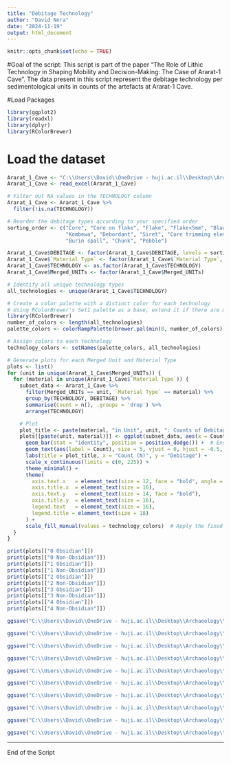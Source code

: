 ```yaml
---
title: "Debitage Technology"
author: "David Nora"
date: "2024-11-19"
output: html_document
---
```


```r
knitr::opts_chunk$set(echo = TRUE)
```

#Goal of the script: This script is part of the paper "The Role of Lithic Technology in Shaping Mobility and Decision-Making: The Case of Ararat-1 Cave". The data present in this script represent the debitage technology per sedimentological units in counts of the artefacts at Ararat-1 Cave.

#Load Packages
```r
library(ggplot2)
library(readxl)
library(dplyr)
library(RColorBrewer)
```

# Load the dataset
```r
Ararat_1_Cave <- "C:\\Users\\David\\OneDrive - huji.ac.il\\Desktop\\Archaeology\\Publications\\In_Proguess\\PhD\\QSR\\Ararat1caveLithicQSR\\analysis\\data\\raw_data\\Lithic_Attribute_Analysis_Ararat_1_CaveQSR.xlsx"
Ararat_1_Cave <- read_excel(Ararat_1_Cave)
```

```r
# Filter out NA values in the TECHNOLOGY column
Ararat_1_Cave <- Ararat_1_Cave %>%
  filter(!is.na(TECHNOLOGY))
```

```r
# Reorder the debitage types according to your specified order
sorting_order <- c("Core", "Core on flake", "Flake", "Flake<5mm", "Blade", "Bladelet", 
                   "Kombewa", "Debordant", "Siret", "Core trimming element", 
                   "Burin spall", "Chunk", "Pebble")

Ararat_1_Cave$DEBITAGE <- factor(Ararat_1_Cave$DEBITAGE, levels = sorting_order)
Ararat_1_Cave$`Material Type` <- factor(Ararat_1_Cave$`Material Type`, levels = c("Obsidian", "Non-Obsidian"))
Ararat_1_Cave$TECHNOLOGY <- as.factor(Ararat_1_Cave$TECHNOLOGY)
Ararat_1_Cave$Merged_UNITs <- factor(Ararat_1_Cave$Merged_UNITs)
```

```r
# Identify all unique technology types
all_technologies <- unique(Ararat_1_Cave$TECHNOLOGY)

# Create a color palette with a distinct color for each technology
# Using RColorBrewer's Set1 palette as a base, extend it if there are more technologies than available colors
library(RColorBrewer)
number_of_colors <- length(all_technologies)
palette_colors <- colorRampPalette(brewer.pal(min(8, number_of_colors), "Set1"))(number_of_colors)

# Assign colors to each technology
technology_colors <- setNames(palette_colors, all_technologies)
```

```r
# Generate plots for each Merged Unit and Material Type
plots <- list()
for (unit in unique(Ararat_1_Cave$Merged_UNITs)) {
  for (material in unique(Ararat_1_Cave$`Material Type`)) {
    subset_data <- Ararat_1_Cave %>%
      filter(Merged_UNITs == unit, `Material Type` == material) %>%
      group_by(TECHNOLOGY, DEBITAGE) %>%
      summarise(Count = n(), .groups = 'drop') %>%
      arrange(TECHNOLOGY)

    # Plot
    plot_title <- paste(material, "in Unit", unit, ": Counts of Debitage per Technology")
    plots[[paste(unit, material)]] <- ggplot(subset_data, aes(x = Count, y = DEBITAGE, fill = TECHNOLOGY)) +
      geom_bar(stat = "identity", position = position_dodge()) +  # Ensure bars are side-by-side for different technologies
      geom_text(aes(label = Count), size = 5, vjust = 0, hjust = -0.5, position = position_dodge(width = 0.9)) +  # Correctly positioned labels
      labs(title = plot_title, x = "Count (N)", y = "Debitage") +
      scale_x_continuous(limits = c(0, 225)) + 
      theme_minimal() +
      theme(
        axis.text.x   = element_text(size = 12, face = "bold", angle = 0, hjust = 1),
        axis.title.x  = element_text(size = 16),
        axis.text.y   = element_text(size = 14, face = "bold"),
        axis.title.y  = element_text(size = 16),
        legend.text   = element_text(size = 16),
        legend.title = element_text(size = 18)
      ) +
      scale_fill_manual(values = technology_colors)  # Apply the fixed color palette
  }
}
```

```r
print(plots[["0 Obsidian"]])
print(plots[["0 Non-Obsidian"]])
print(plots[["1 Obsidian"]])
print(plots[["1 Non-Obsidian"]])
print(plots[["2 Obsidian"]])
print(plots[["2 Non-Obsidian"]])
print(plots[["3 Obsidian"]])
print(plots[["3 Non-Obsidian"]])
print(plots[["4 Obsidian"]])
print(plots[["4 Non-Obsidian"]])
```

```r
ggsave("C:\\Users\\David\\OneDrive - huji.ac.il\\Desktop\\Archaeology\\Publications\\In_Proguess\\PhD\\QSR\\Ararat1caveLithicQSR\\analysis\\data\\derived_data\\plot_0_Obsidian.png0_debitage_.png", plot = plots[["0 Obsidian"]], width = 10, height = 5, dpi = 300, bg = 'white')

ggsave("C:\\Users\\David\\OneDrive - huji.ac.il\\Desktop\\Archaeology\\Publications\\In_Proguess\\PhD\\QSR\\Ararat1caveLithicQSR\\analysis\\data\\derived_data\\plot_0_Non_Obsidian.png0_debitage_.png", plot = plots[["0 Non-Obsidian"]], width = 10, height = 5, dpi = 300, bg = 'white')

ggsave("C:\\Users\\David\\OneDrive - huji.ac.il\\Desktop\\Archaeology\\Publications\\In_Proguess\\PhD\\QSR\\Ararat1caveLithicQSR\\analysis\\data\\derived_data\\plot_1_Obsidian.png0_debitage_.png", plot = plots[["1 Obsidian"]], width = 10, height = 5, dpi = 300, bg = 'white')

ggsave("C:\\Users\\David\\OneDrive - huji.ac.il\\Desktop\\Archaeology\\Publications\\In_Proguess\\PhD\\QSR\\Ararat1caveLithicQSR\\analysis\\data\\derived_data\\plot_1_Non_Obsidian.png0_debitage_.png", plot = plots[["1 Non-Obsidian"]], width = 10, height = 5, dpi = 300, bg = 'white')

ggsave("C:\\Users\\David\\OneDrive - huji.ac.il\\Desktop\\Archaeology\\Publications\\In_Proguess\\PhD\\QSR\\Ararat1caveLithicQSR\\analysis\\data\\derived_data\\plot_2_Obsidian.png0_debitage_.png", plot = plots[["2 Obsidian"]], width = 10, height = 5, dpi = 300, bg = 'white')

ggsave("C:\\Users\\David\\OneDrive - huji.ac.il\\Desktop\\Archaeology\\Publications\\In_Proguess\\PhD\\QSR\\Ararat1caveLithicQSR\\analysis\\data\\derived_data\\plot_2_Non_Obsidian.png0_debitage_.png", plot = plots[["2 Non-Obsidian"]], width = 10, height = 5, dpi = 300, bg = 'white')

ggsave("C:\\Users\\David\\OneDrive - huji.ac.il\\Desktop\\Archaeology\\Publications\\In_Proguess\\PhD\\QSR\\Ararat1caveLithicQSR\\analysis\\data\\derived_data\\plot_3_Obsidian.png0_debitage_.png", plot = plots[["3 Obsidian"]], width = 10, height = 5, dpi = 300, bg = 'white')

ggsave("C:\\Users\\David\\OneDrive - huji.ac.il\\Desktop\\Archaeology\\Publications\\In_Proguess\\PhD\\QSR\\Ararat1caveLithicQSR\\analysis\\data\\derived_data\\plot_3_Non_Obsidian.png0_debitage_.png", plot = plots[["3 Non-Obsidian"]], width = 15, height = 5, dpi = 300, bg = 'white')

ggsave("C:\\Users\\David\\OneDrive - huji.ac.il\\Desktop\\Archaeology\\Publications\\In_Proguess\\PhD\\QSR\\Ararat1caveLithicQSR\\analysis\\data\\derived_data\\plot_4_Obsidian.png0_debitage_.png", plot = plots[["4 Obsidian"]], width = 15, height = 5, dpi = 300, bg = 'white')

ggsave("C:\\Users\\David\\OneDrive - huji.ac.il\\Desktop\\Archaeology\\Publications\\In_Proguess\\PhD\\QSR\\Ararat1caveLithicQSR\\analysis\\data\\derived_data\\plot_4_Non_Obsidian.png0_debitage_.png", plot = plots[["4 Non-Obsidian"]], width = 15, height = 5, dpi = 300, bg = 'white')

```

---
End of the Script
